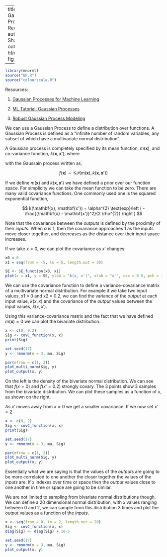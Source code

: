 
---
title: "Notes on Gaussian Process Regression"
author: Thomas Shallcross 
output: 
  html_document:
   fig_height: 5

---
```r
library(mnormt)
source("GP.R")
source("colourscale.R")
```


Resources:

1. [Gaussian Processes for Machine Learning](https://gaussianprocess.org/gpml/)

2. [ML Tutorial: Gaussian Processes](https://youtube.com/@marc_deisenroth)

3. [Robust Gaussian Process Modeling](https://betanalpha.github.io/assets/case_studies/gaussian_processes.html)

We can use a Gaussian Process to define a distribution over functions. A Gaussian Process is defined as a "infinite number of random variables, any subset of which have a multivariate normal distribution".

A Gaussian process is completely specified by its mean function, $m(\mathbf{x})$, and co-variance function, $k(\mathbf{x},\mathbf{x'})$, where

\begin{aligned}
m(\mathbf{x}) &= \mathbb{E}[f(\mathbf{x})],\\
k(\mathbf{x},\mathbf{x'}) &= \mathbb{E}[(f(\mathbf{x}) - m(\mathbf{x})) (f(\mathbf{x'}) - m(\mathbf{x'}))]
\end{aligned}

with the Gaussain process written as,

$$
f(\mathbf{x}) \sim \mathcal{GP}(m(\mathbf{x}), k(\mathbf{x},\mathbf{x'}))
$$

If we define $m(\mathbf{x})$ and $k(\mathbf{x},\mathbf{x'})$ we have defined a prior over our function space. For simplicity we can take the mean function to be zero. There are many valid covariance functions. One commonly used one is the squared exponential function,

$$
k(\mathbf{x}, \mathbf{x'}) = \alpha^{2} \text{exp}\left ( -\frac{(\mathbf{x} - \mathbf{x'})^2}{2 \rho^{2}} \right )
$$

Note that the covariance between the *outputs* is defined by the proximity of their *inputs*. When $\alpha$ is 1, then the covariance approaches 1 as the inputs move closer together, and decreases as the distance over their input space increases.

If we take $x = 0$, we can plot the covariance as $x'$ changes:

```r
x0 = 0
x1 = seq(from = -5, to = 5, length.out = 30)

SE <- SE_function(x0, x1)
plot(x = x1, y = SE, ylab = "k(x, x')", xlab = "x'", cex = 0.5, pch = 19)
```

We can use the covariance function to define a variance-covariance matrix of a multivariate normal distribution. For example if we take two input values,  x1 = 0 and x2 = 0.2, we can find the variance of the *output* at each input value, $k(x, x)$ and the covariance of the *output* values between the input values, $k(x, x')$.

Using this variance-covariance matrix and the fact that we have defined $m(\mathbf{x}) = 0$ we can plot the bivariate distribution.

```r
x <- c(0, 0.2)
Sig <- covC_function(x, x)
print(Sig)

set.seed(17)
y <- rmnorm(n = 3, mu, Sig)

par(mfrow = c(1, 2))
plot_multi_norm(Sig, y)
plot_output(x, y)
```
On the left is the density of the bivariate normal distribution. We can see that $f(x = 0)$ and $f(x' = 0.2)$ strongly covary. The 3 points show 3 samples from the bivariate distribution. We can plot these samples as a function of $x$, as shown on the right.

As $x'$ moves away from $x = 0$ we get a smaller covariance. If we now set $x' = 2$

```r
x <- c(0, 2)
Sig <- covC_function(x, x)
print(Sig)

set.seed(17)
y <- rmnorm(n = 3, mu, Sig)

par(mfrow = c(1, 2))
plot_multi_norm(Sig, y)
plot_output(x, y)
```
Essentially what we are saying is that the values of the *outputs* are going to be more correlated to one another the closer together the values of the *inputs* are. If $x$ indexes over time or space then the *output* values close to one another in time or space are going to be similar.

We are not limited to sampling from bivariate normal distributions though. We can define a 20 dimensional normal distribution, with $x$ values ranging between 0 and 2, we can sample from this distribution 3 times and plot the *output* values as a function of the *inputs*.


```r
x <- seq(from = 0, to = 2, length.out = 20)
Sig <- covC_function(x, x)
diag(Sig) <- diag(Sig) + 1e-5

set.seed(17)
y <- rmnorm(n = 3, mu, Sig)
plot_output(x, y)
```

